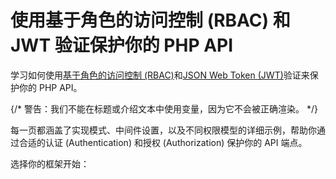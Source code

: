 
# 使用基于角色的访问控制 (RBAC) 和 JWT 验证保护你的 PHP API

学习如何使用[基于角色的访问控制 (RBAC)](/authorization/role-based-access-control)和[JSON Web Token (JWT)](https://auth.wiki/jwt)验证来保护你的 PHP API。

{/* 警告：我们不能在标题或介绍文本中使用变量，因为它不会被正确渲染。 */}

每一页都涵盖了实现模式、中间件设置，以及不同权限模型的详细示例，帮助你通过合适的认证 (Authentication) 和授权 (Authorization) 保护你的 API 端点。

选择你的框架开始：

<MiniGallery />
